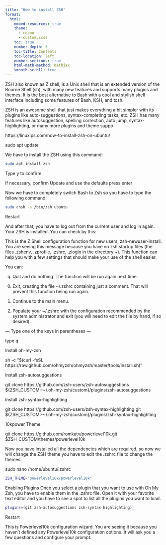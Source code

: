```yaml
---
title: "How to install ZSH" 
format: 
  html: 
    embed-resources: true
    theme: 
      - cosmo 
      - custom.scss 
    toc: true 
    number-depth: 3  
    toc-title: Contents 
    toc-location: left 
    number-sections: true 
    html-math-method: mathjax 
    smooth-scroll: true 
---
```


ZSH also known as Z shell, is a Unix shell that is an extended version of the Bourne Shell (sh), with many new features and supports many plugins and themes. It is the best alternative to Bash with a cool and stylish shell interface including some features of Bash, KSH, and tcsh.

ZSH is an awesome shell that just makes everything a bit simpler with its plugins like auto-suggestions, syntax-completing tasks, etc. ZSH has many features like autosuggestion, spelling correction, auto jump, syntax-highlighting, or many more plugins and theme suppo

https://linuxips.com/how-to-install-zsh-on-ubuntu/


sudo apt update

We have to install the ZSH using this command:


```bash
sudo apt install zsh

```

Type y to confirm

If necessary, confirm Update and use the defaults press enter


Now we have to completely switch Bash to Zsh so you have to type the following command:


```bash
sudo chsh -s /bin/zsh ubuntu

```

Restart

And after that, you have to log out from the current user and log in again. Your ZSH is installed. You can check by this:



This is the Z Shell configuration function for new users,
zsh-newuser-install.
You are seeing this message because you have no zsh startup files
(the files .zshenv, .zprofile, .zshrc, .zlogin in the directory
~).  This function can help you with a few settings that should
make your use of the shell easier.

You can:

(q)  Quit and do nothing.  The function will be run again next time.

(0)  Exit, creating the file ~/.zshrc containing just a comment.
     That will prevent this function being run again.

(1)  Continue to the main menu.

(2)  Populate your ~/.zshrc with the configuration recommended
     by the system administrator and exit (you will need to edit
     the file by hand, if so desired).

--- Type one of the keys in parentheses ---



type q

Install oh-my-zsh

sh -c "$(curl -fsSL https://raw.github.com/ohmyzsh/ohmyzsh/master/tools/install.sh)"

Install zsh-autosuggestions

git clone https://github.com/zsh-users/zsh-autosuggestions ${ZSH_CUSTOM:-~/.oh-my-zsh/custom}/plugins/zsh-autosuggestions


Install zsh-syntax-highlighting

git clone https://github.com/zsh-users/zsh-syntax-highlighting.git ${ZSH_CUSTOM:-~/.oh-my-zsh/custom}/plugins/zsh-syntax-highlighting



10kpower Theme

git clone https://github.com/romkatv/powerlevel10k.git $ZSH_CUSTOM/themes/powerlevel10k



Now you have installed all the dependencies which are required, so now we will change the ZSH theme you have to edit the .zshrc file to change the themes.

sudo nano /home/ubuntu/.zshrc


```bash
ZSH_THEME="powerlevel10k/powerlevel10k"

```


Enabling Plugins
Once you select a plugin that you want to use with Oh My Zsh, you have to enable them in the .zshrc file. Open it with your favorite text editor and you have to see a spot to list all the plugins you want to load.


```bash
plugins=(git zsh-autosuggestions zsh-syntax-highlighting)
```

Restart

 This is Powerlevel10k configuration wizard. You are seeing it because you
 haven't defined any Powerlevel10k configuration options. It will ask you a few
                      questions and configure your prompt.

                      